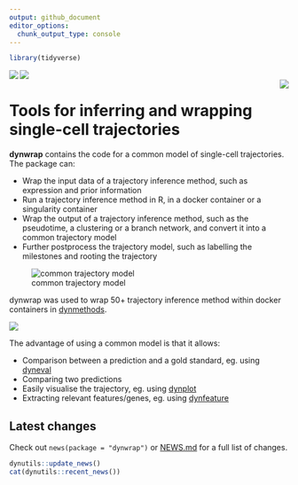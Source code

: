 ```yaml
---
output: github_document
editor_options: 
  chunk_output_type: console
---
```


<!-- README.md is generated from README.Rmd. Please edit that file -->

```r
library(tidyverse)
```

<a href="https://travis-ci.org/dynverse/dynwrap"><img src="https://travis-ci.org/dynverse/dynwrap.svg" align="left"></a>
<a href="https://codecov.io/gh/dynverse/dynwrap"> <img src="https://codecov.io/gh/dynverse/dynwrap/branch/master/graph/badge.svg" align="left" /></a><br><img src="man/figures/logo.png" align="right" />

# Tools for inferring and wrapping single-cell trajectories

**dynwrap** contains the code for a common model of single-cell trajectories. The package can:

* Wrap the input data of a trajectory inference method, such as expression and prior information
* Run a trajectory inference method in R, in a docker container or a singularity container
* Wrap the output of a trajectory inference method, such as the pseudotime, a clustering or a branch network, and convert it into a common trajectory model
* Further postprocess the trajectory model, such as labelling the milestones and rooting the trajectory

![common trajectory model](man/figures/trajectory_model.png)

dynwrap was used to wrap 50+ trajectory inference method within docker containers in [dynmethods](https://github.com/dynverse/dynmethods).

![](man/figures/overview_wrapping_v2.png)

The advantage of using a common model is that it allows:

* Comparison between a prediction and a gold standard, eg. using [dyneval](https://www.github.com/dynverse/dyneval)
* Comparing two predictions
* Easily visualise the trajectory, eg. using [dynplot](https://www.github.com/dynverse/dynplot)
* Extracting relevant features/genes, eg. using [dynfeature](https://www.github.com/dynverse/dynfeature)


## Latest changes

Check out `news(package = "dynwrap")` or [NEWS.md](inst/NEWS.md) for a full list of changes.

<!-- This section gets automatically generated from inst/NEWS.md, and also generates inst/NEWS -->

```r
dynutils::update_news()
cat(dynutils::recent_news())
```
